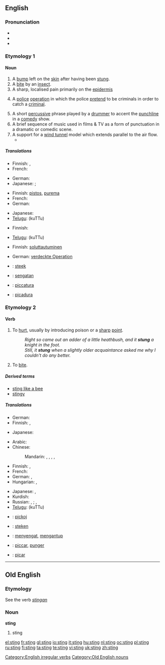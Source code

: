 {{wikipedia|dab=sting}}
==English==

===Pronunciation===
* {{IPA|/'stɪŋ/}}
* {{audio|en-us-sting.ogg|Audio (US)}}
* {{rhymes|ɪŋ}}

===Etymology 1===
{{etyl|ang}} {{term|sting||lang=ang}}

====Noun====
{{en-noun}}

# A [[bump]] left on the [[skin]] after having been [[stung]].
# A [[bite]] by an [[insect]].
# A sharp, localised pain primarily on the [[epidermis]]
# {{law enforcement}} A [[police]] [[operation]] in which the police [[pretend]] to be criminals in order to catch a [[criminal]].
# A short [[percussive]] phrase played by a [[drummer]] to accent the [[punchline]] in a [[comedy]] show.
# A  brief sequence of music used in films & TV as a form of punctuation in a dramatic or comedic scene.
# A support for a [[wind tunnel]] model which extends parallel to the air flow.
#*{{quote-book|title=Fixed and Flapping Wing Aerodynamics for Micro Air Vehicle Applications|pag=118|author=T. J. Mueller|year=2001|passage=The balance is mounted externally on top of the wind tunnel test section. A '''sting''' connects the balance to the model.}}

=====Translations=====
{{trans-top|bump on skin after having been stung}}
* Finnish: {{t+|fi|paukama}}, {{t+|fi|patti}}
* French: {{t+|fr|piqûre}}
{{trans-mid}}
* German: {{t+|de|Stich|m}}
* Japanese: {{qualifier|general}} {{t|ja|刺し傷|tr=sashi-kizu|sc=Jpan}}; {{qualifier|formal}} {{t|ja|刺傷|tr=shishō|sc=Jpan}}
{{trans-bottom}}

{{trans-top|bite by an insect}}
* Finnish: [[pistos]], [[purema]]
* French: {{t+|fr|piqûre}}
* German: {{t-|de|Insektenbiss|m}}
{{trans-mid}}
* Japanese: {{t|ja|虫さされ|tr=mushi-sasare|sc=Jpan}}
* [[Telugu]]: {{t|te|కుట్టు|sc=Telu}} (kuTTu)
{{trans-bottom}}

{{trans-top|sharp, localised pain in epidermis}}
* Finnish: {{t-|fi|pisto}}
{{trans-mid}}
* [[Telugu]]: {{t|te|కుట్టు|sc=Telu}} (kuTTu)
{{trans-bottom}}

{{trans-top|police operation}}
* Finnish: [[soluttautua|soluttautuminen]]
{{trans-mid}}
* German: [[verdeckte Operation]] {{f}}
{{trans-bottom}}

{{checktrans-top}}
<!--Remove this section once all of the translations below have been moved into the tables above.-->
* {{ttbc|Dutch}}: [[steek]]
* {{ttbc|Indonesian}}: [[sengat|sengatan]]
* {{ttbc|Interlingua}}: [[piccatura]]
* {{ttbc|Spanish}}: [[picadura]]
{{checktrans-bottom}}

===Etymology 2===
{{etyl|ang|en}} {{term|stingan||lang=ang}}

====Verb====
{{en-verb|stings|stinging|'''[[stang]]''' or '''[[stung]]'''|stung}}

# {{transitive}} To [[hurt]], usually by introducing poison or a [[sharp]] [[point]].
#: ''Right so came out an adder of a little heathbush, and it '''stung''' a knight in the foot.''
#: ''Still, it '''stung''' when a slightly older acquaintance asked me why I couldn't do any better.''
# {{transitive|of an insect}} To [[bite]].

=====Derived terms=====
* [[sting like a bee]]
* [[stingy]]

=====Translations=====
{{trans-top|to hurt}}
* German: {{t|de|stechen}}
* Finnish: {{t+|fi|pistää}}, {{t+|fi|purra}}
{{trans-mid}}
* Japanese: {{t-|ja|刺す|tr=sasu|sc=Jpan}}
{{trans-bottom}}

{{trans-top|of an insect: to bite}}
* Arabic: {{t|ar|لسع|tr=lása`a|sc=Arab}}
* Chinese:
*: Mandarin: {{t|zh|蜇|tr=zhē|sc=Hani}},  {{t|zh|叮|tr=dīng|sc=Hani}},  {{t|zh|螫|tr=shì|sc=Hani}},  {{t|zh|刺|tr=cì|sc=Hani}},  {{t|zh|刺痛|tr=cìtòng|sc=Hani}}
* Finnish: {{t+|fi|pistää}}, {{t+|fi|purra}}
* French: {{t|fr|piquer}}
* German: {{t|de|stechen}},  {{t|de|beißen}}
* Hungarian: {{t+|hu|szúr}}, {{t|hu|csíp}}
{{trans-mid}}
* Japanese: {{t+|ja|食う|tr=くう, kuu|sc=Jpan}},  {{t|ja|刺す|tr=さす, sasu|sc=Jpan}}
* Kurdish: {{ku-Arab|[[پێوه‌دان]]}}
* Russian: {{qualifier|imperfective}} {{t|ru|жалить|tr=žálit'|sc=Cyrl}},  {{qualifier|perfective}} {{t|ru|ужалить|tr=užálit'|sc=Cyrl}};  {{qualifier|imperfective}} {{t|ru|кусать|tr=kusát'|sc=Cyrl}},  {{qualifier|perfective}} {{t|ru|укусить|tr=ukusít'|sc=Cyrl}}
* [[Telugu]]: {{t|te|కుట్టు|sc=Telu}} (kuTTu)
{{trans-bottom}}

{{checktrans-top}}
* {{ttbc|Albanian}}: [[pickoj]]
* {{ttbc|Dutch}}: [[steken]]
{{checktrans-mid}}
* {{ttbc|Indonesian}}: [[sengat|menyengat]], [[antup|mengantup]]
* {{ttbc|Interlingua}}: [[piccar]], [[punger]]
* {{ttbc|Spanish}}: [[picar]]
{{checktrans-bottom}}

[[Category:English irregular verbs]]

----

==Old English==

===Etymology===
See the verb ''[[stingan]]''

===Noun===
'''sting'''

# sting

[[Category:Old English nouns]]

[[el:sting]]
[[fr:sting]]
[[gl:sting]]
[[io:sting]]
[[it:sting]]
[[hu:sting]]
[[nl:sting]]
[[oc:sting]]
[[pl:sting]]
[[ru:sting]]
[[fi:sting]]
[[ta:sting]]
[[te:sting]]
[[vi:sting]]
[[uk:sting]]
[[zh:sting]]